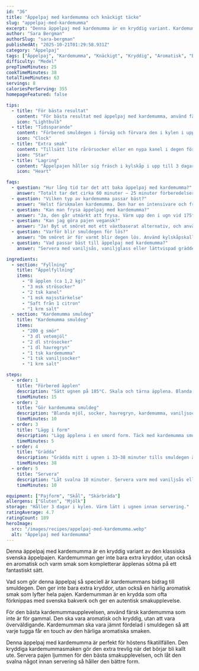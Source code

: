 ```yaml
---
id: "36"
title: "Äppelpaj med kardemumma och knäckigt täcke"
slug: "appelpaj-med-kardemumma"
excerpt: "Denna äppelpaj med kardemumma är en kryddig variant. Kardemumman ger en aromatisk och varm smak."
author: "Sara Bergman"
authorSlug: "sara-bergman"
publishedAt: "2025-10-21T01:29:58.931Z"
category: "Äppelpaj"
tags: ["Äppelpaj", "Kardemumma", "Knäckigt", "Kryddig", "Aromatisk", "Bakning"]
difficulty: "Medel"
prepTimeMinutes: 25
cookTimeMinutes: 38
totalTimeMinutes: 63
servings: 8
caloriesPerServing: 355
homepageFeatured: false

tips:
  - title: "För bästa resultat"
    content: "För bästa resultat med äppelpaj med kardemumma, använd färskmald kardemumma. Det ger en djupare, mer aromatisk smak som lyfter äpplenas naturliga sötma och skapar den perfekta balansen mellan värme och friskhet."
    icon: "Lightbulb"
  - title: "Tidssparande"
    content: "Förbered smuldegen i förväg och förvara den i kylen i upp till 2 dagar. Då går det snabbt att montera och grädda pajen när du vill bjuda på något nybakat."
    icon: "Clock"
  - title: "Extra smak"
    content: "Tillsätt lite rårörsocker eller en nypa kanel i degen för extra karaktär. Servera gärna med vaniljsås smaksatt med en gnutta kardemumma för en lyxig touch."
    icon: "Star"
  - title: "Lagring"
    content: "Äppelpajen håller sig fräsch i kylskåp i upp till 3 dagar. För att återfå den knäckiga ytan, värm pajen i ugnen på 160°C i 10 minuter innan servering."
    icon: "Heart"

faqs:
  - question: "Hur lång tid tar det att baka äppelpaj med kardemumma?"
    answer: "Totalt tar det cirka 60 minuter – 25 minuter förberedelser och 35–40 minuter gräddning. En perfekt paj för helgens fika!"
  - question: "Vilken typ av kardemumma passar bäst?"
    answer: "Helst färskmalen kardemumma. Den har en intensivare och fräschare smak än färdigmald och ger pajen en tydlig arom."
  - question: "Kan man frysa äppelpaj med kardemumma?"
    answer: "Ja, den går utmärkt att frysa. Värm upp den i ugn vid 175°C i cirka 10–12 minuter innan servering för att få tillbaka den knäckiga texturen."
  - question: "Kan jag göra pajen vegansk?"
    answer: "Ja! Byt ut smöret mot ett växtbaserat alternativ, och använd växtbaserad vaniljsås eller glass vid servering."
  - question: "Varför blir smuldegen för lös?"
    answer: "Om smöret är för varmt blir degen lös. Använd kylskåpskallt smör och nyp ihop degen snabbt för rätt konsistens."
  - question: "Vad passar bäst till äppelpaj med kardemumma?"
    answer: "Servera med vaniljsås, vaniljglass eller lättvispad grädde. Kardemummans värme lyfts särskilt fint av något krämigt och svalt."

ingredients:
  - section: "Fyllning"
    title: "Äppelfyllning"
    items:
      - "8 äpplen (ca 1,2 kg)"
      - "3 msk strösocker"
      - "2 tsk kanel"
      - "1 msk majsstärkelse"
      - "Saft från 1 citron"
      - "1 krm salt"
  - section: "Kardemumma smuldeg"
    title: "Kardemumma smuldeg"
    items:
      - "200 g smör"
      - "3 dl vetemjöl"
      - "2 dl strösocker"
      - "1 dl havregryn"
      - "1 tsk kardemumma"
      - "1 tsk vaniljsocker"
      - "1 krm salt"

steps:
  - order: 1
    title: "Förbered äpplen"
    description: "Sätt ugnen på 185°C. Skala och tärna äpplena. Blanda med socker, kanel, majsstärkelse, citronsaft och salt."
    timeMinutes: 15
  - order: 2
    title: "Gör kardemumma smuldeg"
    description: "Blanda mjöl, socker, havregryn, kardemumma, vaniljsocker och salt. Nyp i smöret försiktigt."
    timeMinutes: 10
  - order: 3
    title: "Lägg i form"
    description: "Lägg äpplena i en smord form. Täck med kardemumma smuldegen så att allt är täckt."
    timeMinutes: 5
  - order: 4
    title: "Grädda"
    description: "Grädda mitt i ugnen i 33–38 minuter tills smuldegen är gyllenbrun och knäckig."
    timeMinutes: 38
  - order: 5
    title: "Servera"
    description: "Låt svalna 10 minuter. Servera varm med vaniljsås eller glass."
    timeMinutes: 10

equipment: ["Pajform", "Skål", "Skärbräda"]
allergens: ["Gluten", "Mjölk"]
storage: "Håller 3 dagar i kylen. Värm lätt i ugnen innan servering."
ratingAverage: 4.7
ratingCount: 189
heroImage:
  src: "/images/recipes/appelpaj-med-kardemumma.webp"
  alt: "Äppelpaj med kardemumma"
---
```


Denna äppelpaj med kardemumma är en kryddig variant av den klassiska svenska äppelpajen. Kardemumman ger inte bara extra kryddor, utan också en aromatisk och varm smak som kompletterar äpplenas sötma på ett fantastiskt sätt.

Vad som gör denna äppelpaj så speciell är kardemummans bidrag till smuldegen. Den ger inte bara extra kryddor, utan också en härlig aromatisk smak som lyfter hela pajen. Kardemumman är en krydda som ofta förknippas med svenska bakverk och ger en autentisk smakupplevelse.

För den bästa kardemummaupplevelsen, använd färsk kardemumma som inte är för gammal. Den ska vara aromatisk och kryddig, utan att vara överväldigande. Kardemumman ska vara jämnt fördelad i smuldegen så att varje tugga får en touch av den härliga aromatiska smaken.

Denna äppelpaj med kardemumma är perfekt för höstens fikatillfällen. Den kryddiga kardemummasmaken gör den extra trevlig när det börjar bli kallt ute. Servera pajen ljummen för den bästa smakupplevelsen, och låt den svalna något innan servering så håller den bättre form.
